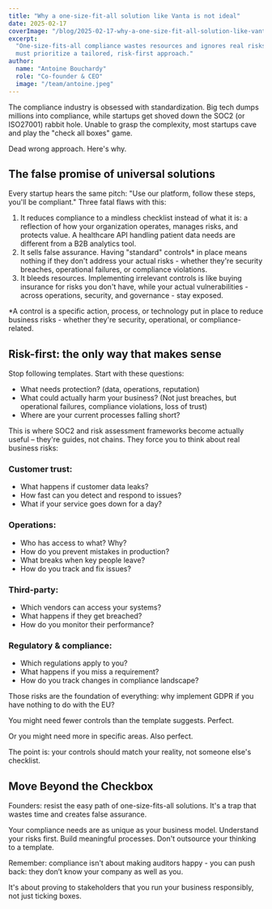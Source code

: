 ```yaml
---
title: "Why a one-size-fit-all solution like Vanta is not ideal"
date: 2025-02-17
coverImage: "/blog/2025-02-17-why-a-one-size-fit-all-solution-like-vanta-is-not-ideal.png"
excerpt:
  "One-size-fits-all compliance wastes resources and ignores real risks—startups
  must prioritize a tailored, risk-first approach."
author:
  name: "Antoine Bouchardy"
  role: "Co-founder & CEO"
  image: "/team/antoine.jpeg"
---
```


The compliance industry is obsessed with standardization. Big tech dumps
millions into compliance, while startups get shoved down the SOC2 (or ISO27001)
rabbit hole. Unable to grasp the complexity, most startups cave and play the
"check all boxes" game.

Dead wrong approach. Here's why.

## The false promise of universal solutions

Every startup hears the same pitch: "Use our platform, follow these steps,
you'll be compliant." Three fatal flaws with this:

1. It reduces compliance to a mindless checklist instead of what it is: a
   reflection of how your organization operates, manages risks, and protects
   value. A healthcare API handling patient data needs are different from a B2B
   analytics tool.
2. It sells false assurance. Having "standard" controls\* in place means nothing
   if they don't address your actual risks - whether they're security breaches,
   operational failures, or compliance violations.
3. It bleeds resources. Implementing irrelevant controls is like buying
   insurance for risks you don't have, while your actual vulnerabilities -
   across operations, security, and governance - stay exposed.

\*A control is a specific action, process, or technology put in place to reduce
business risks - whether they're security, operational, or compliance-related.

## Risk-first: the only way that makes sense

Stop following templates. Start with these questions:

- What needs protection? (data, operations, reputation)
- What could actually harm your business? (Not just breaches, but operational
  failures, compliance violations, loss of trust)
- Where are your current processes falling short?

This is where SOC2 and risk assessment frameworks become actually useful –
they're guides, not chains. They force you to think about real business risks:

### Customer trust:

- What happens if customer data leaks?
- How fast can you detect and respond to issues?
- What if your service goes down for a day?

### Operations:

- Who has access to what? Why?
- How do you prevent mistakes in production?
- What breaks when key people leave?
- How do you track and fix issues?

### Third-party:

- Which vendors can access your systems?
- What happens if they get breached?
- How do you monitor their performance?

### Regulatory & compliance:

- Which regulations apply to you?
- What happens if you miss a requirement?
- How do you track changes in compliance landscape?

Those risks are the foundation of everything: why implement GDPR if you have
nothing to do with the EU?

You might need fewer controls than the template suggests. Perfect.

Or you might need more in specific areas. Also perfect.

The point is: your controls should match your reality, not someone else's
checklist.

## Move Beyond the Checkbox

Founders: resist the easy path of one-size-fits-all solutions. It's a trap that
wastes time and creates false assurance.

Your compliance needs are as unique as your business model. Understand your
risks first. Build meaningful processes. Don't outsource your thinking to a
template.

Remember: compliance isn't about making auditors happy - you can push back: they
don’t know your company as well as you.

It's about proving to stakeholders that you run your business responsibly, not
just ticking boxes.
